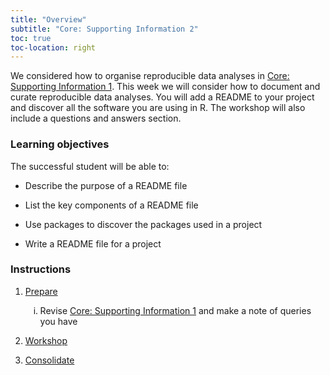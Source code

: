 ```yaml
---
title: "Overview"
subtitle: "Core: Supporting Information 2"
toc: true
toc-location: right
---
```


We considered how to organise reproducible data analyses in 
[Core: Supporting Information 1](../week-2/overview.qmd). This week we will 
consider how to document and curate reproducible data analyses. You will 
add a README to your project and discover all the software you are using in R. 
The workshop will also include a questions and answers section.


### Learning objectives

The successful student will be able to:

-   Describe the purpose of a README file

-   List the key components of a README file

-   Use packages to discover the packages used in a project

-   Write a README file for a project




### Instructions

1.  [Prepare](study_before_workshop.qmd)

    i.  Revise [Core: Supporting Information 1](../week-2/overview.qmd)
        and make a note of queries you have

2.  [Workshop](workshop.qmd)


3.  [Consolidate](study_after_workshop.qmd)

